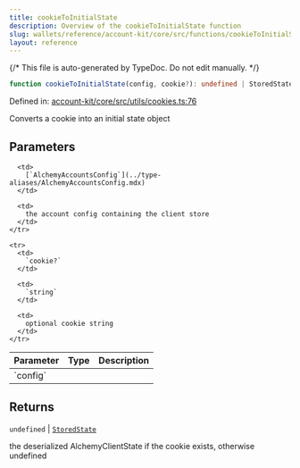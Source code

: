 ```yaml
---
title: cookieToInitialState
description: Overview of the cookieToInitialState function
slug: wallets/reference/account-kit/core/src/functions/cookieToInitialState
layout: reference
---
```


{/* This file is auto-generated by TypeDoc. Do not edit manually. */}

```ts
function cookieToInitialState(config, cookie?): undefined | StoredState;
```

Defined in: [account-kit/core/src/utils/cookies.ts:76](https://github.com/alchemyplatform/aa-sdk/blob/9f926c402d1661309abbf8eae8431e52e8c5e53f/account-kit/core/src/utils/cookies.ts#L76)

Converts a cookie into an initial state object

## Parameters

<table>
  <thead>
    <tr>
      <th align="left">Parameter</th>
      <th align="left">Type</th>
      <th align="left">Description</th>
    </tr>
  </thead>

  <tbody>
    <tr>
      <td>
        `config`
      </td>

      <td>
        [`AlchemyAccountsConfig`](../type-aliases/AlchemyAccountsConfig.mdx)
      </td>

      <td>
        the account config containing the client store
      </td>
    </tr>

    <tr>
      <td>
        `cookie?`
      </td>

      <td>
        `string`
      </td>

      <td>
        optional cookie string
      </td>
    </tr>

  </tbody>
</table>

## Returns

`undefined` | [`StoredState`](../type-aliases/StoredState.mdx)

the deserialized AlchemyClientState if the cookie exists, otherwise undefined
